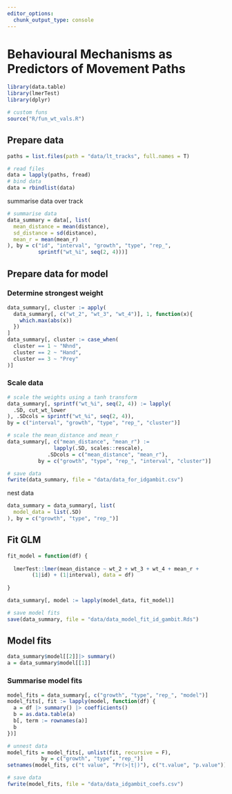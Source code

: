 ```yaml
---
editor_options: 
  chunk_output_type: console
---
```


# Behavioural Mechanisms as Predictors of Movement Paths

```r
library(data.table)
library(lmerTest)
library(dplyr)

# custom funs
source("R/fun_wt_vals.R")
```

## Prepare data

```r
paths = list.files(path = "data/lt_tracks", full.names = T)

# read files
data = lapply(paths, fread)
# bind data
data = rbindlist(data)
```

summarise data over track

```r
# summarise data
data_summary = data[, list(
  mean_distance = mean(distance),
  sd_distance = sd(distance),
  mean_r = mean(mean_r)
), by = c("id", "interval", "growth", "type", "rep_",
          sprintf("wt_%i", seq(2, 4)))]
```

## Prepare data for model

### Determine strongest weight

```r
data_summary[, cluster := apply(
  data_summary[, c("wt_2", "wt_3", "wt_4")], 1, function(x){
    which.max(abs(x))
  })
]
data_summary[, cluster := case_when(
  cluster == 1 ~ "Nhnd",
  cluster == 2 ~ "Hand",
  cluster == 3 ~ "Prey"
)]
```

### Scale data

```r
# scale the weights using a tanh transform
data_summary[, sprintf("wt_%i", seq(2, 4)) := lapply(
  .SD, cut_wt_lower
), .SDcols = sprintf("wt_%i", seq(2, 4)),
by = c("interval", "growth", "type", "rep_", "cluster")]

# scale the mean_distance and mean_r
data_summary[, c("mean_distance", "mean_r") := 
               lapply(.SD, scales::rescale), 
             .SDcols = c("mean_distance", "mean_r"),
          by = c("growth", "type", "rep_", "interval", "cluster")]

# save data
fwrite(data_summary, file = "data/data_for_idgambit.csv")
```

nest data

```r
data_summary = data_summary[, list(
  model_data = list(.SD)
), by = c("growth", "type", "rep_")]
```

## Fit GLM

```r
fit_model = function(df) {
  
  lmerTest::lmer(mean_distance ~ wt_2 + wt_3 + wt_4 + mean_r + 
        (1|id) + (1|interval), data = df)
  
}
```

```r
data_summary[, model := lapply(model_data, fit_model)]

# save model fits
save(data_summary, file = "data/data_model_fit_id_gambit.Rds")
```

## Model fits

```r
data_summary$model[[2]]|> summary()
a = data_summary$model[[1]]
```

### Summarise model fits

```r
model_fits = data_summary[, c("growth", "type", "rep_", "model")]
model_fits[, fit := lapply(model, function(df) {
  a = df |> summary() |> coefficients()
  b = as.data.table(a)
  b[, term := rownames(a)]
  b
})]

# unnest data
model_fits = model_fits[, unlist(fit, recursive = F),
           by = c("growth", "type", "rep_")]
setnames(model_fits, c("t value", "Pr(>|t|)"), c("t.value", "p.value"))

# save data
fwrite(model_fits, file = "data/data_idgambit_coefs.csv")
```
